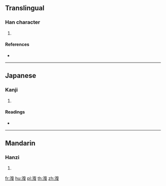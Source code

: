 ==Translingual==

===Han character===
{{Han char|rn=85|rad=水|as=12|sn=15|four=38147|canj=EHOE}}

# {{defn|Han|sort=水12}}

====References====
* {{Han ref|kx=0652.090|dkj=18337|dj=1062.110|hdz=31745.030|uh=6F93|ud=28563|bh=E651|bd=58961}}

----

==Japanese==

===Kanji===
{{ja-kanji|grade=|rs=水12}}

# {{defn|lang=ja|sort=水12}}

====Readings====
* {{ja-readings|on=[[ふく]] (fuku), [[ぶく]] (buku)|kun=}}

----

==Mandarin==

===Hanzi===
{{cmn-hanzi|pin=[[fú]] ([[fu2]]), [[miǎn]] ([[mian3]]), [[shéng]] ([[sheng2]])|wg=fu<sup>2</sup>, mien<sup>3</sup>, sheng<sup>2</sup>}}

# {{defn|lang=cmn|sort=水12}}

[[fr:澓]]
[[hu:澓]]
[[pl:澓]]
[[th:澓]]
[[zh:澓]]